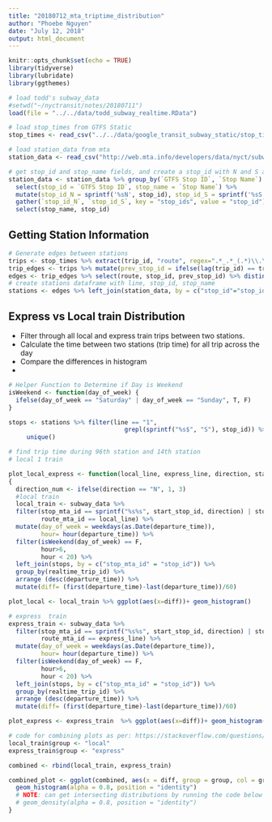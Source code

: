 ```yaml
---
title: "20180712_mta_triptime_distribution"
author: "Phoebe Nguyen"
date: "July 12, 2018"
output: html_document
---
```


```r
knitr::opts_chunk$set(echo = TRUE)
library(tidyverse)
library(lubridate)
library(ggthemes)

# load todd's subway_data
#setwd("~/nyctransit/notes/20180711")
load(file = "../../data/todd_subway_realtime.RData")

# load stop_times from GTFS Static
stop_times <- read_csv("../../data/google_transit_subway_static/stop_times.txt")

# load station_data from mta
station_data <- read_csv("http://web.mta.info/developers/data/nyct/subway/Stations.csv")

# get stop_id and stop_name fields, and create a stop_id with N and S appended
station_data <- station_data %>% group_by(`GTFS Stop ID`, `Stop Name`) %>%
  select(stop_id = `GTFS Stop ID`, stop_name = `Stop Name`) %>%
  mutate(stop_id_N = sprintf('%sN', stop_id), stop_id_S = sprintf('%sS', stop_id)) %>%
  gather(`stop_id_N`, `stop_id_S`, key = "stop_ids", value = "stop_id") %>%
  select(stop_name, stop_id)
```
## Getting Station Information

```r
# Generate edges between stations
trips <- stop_times %>% extract(trip_id, "route", regex=".*_.*_(.*)\\.\\..*", remove = FALSE)
trip_edges <- trips %>% mutate(prev_stop_id = ifelse(lag(trip_id) == trip_id, lag(stop_id), NA))
edges <- trip_edges %>% select(route, stop_id, prev_stop_id) %>% distinct()
# create stations dataframe with line, stop_id, stop_name
stations <- edges %>% left_join(station_data, by = c("stop_id"="stop_id")) %>% select(line=route, stop_id, stop_name)

```
## Express vs Local train Distribution

- Filter through all local and express train trips between two stations. 
- Calculate the time between two stations (trip time) for all trip across the day
- Compare the differences in histogram
- 

```r

# Helper Function to Determine if Day is Weekend
isWeekend <- function(day_of_week) {
  ifelse(day_of_week == "Saturday" | day_of_week == "Sunday", T, F)
}

stops <- stations %>% filter(line == "1",
                                grepl(sprintf("%s$", "S"), stop_id)) %>%
     unique()

# find trip time during 96th station and 14th station
# local 1 train

plot_local_express <- function(local_line, express_line, direction, start_stop_id, end_stop_id)
{
  direction_num <- ifelse(direction == "N", 1, 3)
  #local train
  local_train <- subway_data %>%
  filter(stop_mta_id == sprintf("%s%s", start_stop_id, direction) | stop_mta_id == sprintf("%s%s", end_stop_id, direction),
         route_mta_id == local_line) %>%
  mutate(day_of_week = weekdays(as.Date(departure_time)),
         hour= hour(departure_time)) %>%
  filter(isWeekend(day_of_week) == F,
         hour>6,
         hour < 20) %>%
  left_join(stops, by = c("stop_mta_id" = "stop_id")) %>%
  group_by(realtime_trip_id) %>% 
  arrange (desc(departure_time)) %>%
  mutate(diff= (first(departure_time)-last(departure_time))/60)

plot_local <- local_train %>% ggplot(aes(x=diff))+ geom_histogram()

# express  train
express_train <- subway_data %>% 
  filter(stop_mta_id == sprintf("%s%s", start_stop_id, direction) | stop_mta_id == sprintf("%s%s", end_stop_id, direction),
         route_mta_id == express_line) %>%
  mutate(day_of_week = weekdays(as.Date(departure_time)),
         hour= hour(departure_time)) %>%
  filter(isWeekend(day_of_week) == F,
         hour>6,
         hour < 20) %>%
  left_join(stops, by = c("stop_mta_id" = "stop_id")) %>%
  group_by(realtime_trip_id) %>% 
  arrange (desc(departure_time)) %>%
  mutate(diff= (first(departure_time)-last(departure_time))/60)

plot_express <- express_train  %>% ggplot(aes(x=diff))+ geom_histogram()

# code for combining plots as per: https://stackoverflow.com/questions/21192002/how-to-combine-2-plots-ggplot-into-one-plot
local_train$group <- "local"
express_train$group <- "express"

combined <- rbind(local_train, express_train)

combined_plot <- ggplot(combined, aes(x = diff, group = group, col = group, fill = group)) +
  geom_histogram(alpha = 0.8, position = "identity")
  # NOTE: can get intersecting distributions by running the code below 
  # geom_density(alpha = 0.8, position = "identity")
}
```